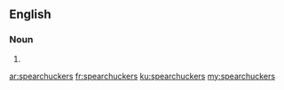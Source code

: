 ==English==

===Noun===
{{head|en}}

# {{plural of|spearchucker}}

[[ar:spearchuckers]]
[[fr:spearchuckers]]
[[ku:spearchuckers]]
[[my:spearchuckers]]